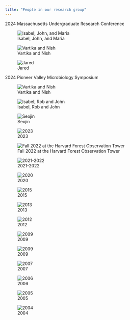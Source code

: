```yaml
---
title: "People in our research group"
---
```


2024 Massachusetts Undergraduate Research Conference

![Isabel, John, and Maria](images/URC_2024_Isabel_John_Maria.jpg)

![Vartika and Nish](images/URC_2024_Nish_Vartika.jpg)

![Jared](images/URC_2024_Jared.jpg)

2024 Pioneer Valley Microbiology Symposium

![Vartika and Nish](images/PVMS_2024_virophage.jpg)

![Isabel, Rob and John](images/PVMS_2024_teenyTiny1.jpg)

![Seojin](images/PVMS_2024_Seojin.jpg)


![2023](images/labphoto2023.jpg)


![Fall 2022 at the Harvard Forest Observation Tower](images/lab_photo_2022-23.jpg)

![2021-2022](images/lab_photo_2021-22.png)


![2020](images/2020_Lab_Group.png)


![2015](images/lab_photo_2015.jpg)


![2013](images/lab_photo_2013.jpg)


![2012](images/lab_photo_mtn_2012.jpg)


![2009](images/lab_photo_river_2012.jpg)



![2009](images/lab_2009.jpg)


![2007](images/lab_2007.jpg)


![2006](images/lab_2006.jpg)


![2005](images/lab_2005.jpg)


![2004](images/lab_2004.jpg)